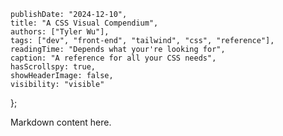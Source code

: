     publishDate: "2024-12-10",
    title: "A CSS Visual Compendium",
    authors: ["Tyler Wu"],
    tags: ["dev", "front-end", "tailwind", "css", "reference"],
    readingTime: "Depends what your're looking for",
    caption: "A reference for all your CSS needs",
    hasScrollspy: true,
    showHeaderImage: false,
    visibility: "visible"
};

Markdown content here.